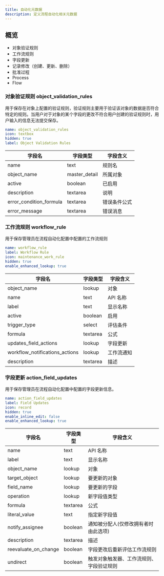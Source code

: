 ```yaml
---
title: 自动化元数据
description: 定义流程自动化相关元数据
---
```


## 概览

- 对象验证规则
- 工作流规则
- 字段更新
- 记录修改（创建、更新、删除）
- 批准过程
- Process
- Flow

### 对象验证规则 object_validation_rules
用于保存在对象上配置的验证规则，验证规则主要用于验证该对象的数据是否符合特定的规则。当用户对于对象的某个字段的更改不符合用户创建的验证规则时，用户输入的信息无法提交保存。

```yaml
name: object_validation_rules
icon: textbox
hidden: true
label: Object Validation Rules
```

| 字段名 | 字段类型 | 字段含义 |
|----|----|----|
| name | text | 规则名 |
| object_name | master_detail | 所属对象 |
| active | boolean | 已启用 |
| description | textarea | 说明 |
| error_condition_formula | textarea | 错误条件公式 |
| error_message | textarea | 错误消息 |

### 工作流规则 workflow_rule
用于保存管理员在流程自动化配置中配置的工作流规则

```yaml
name: workflow_rule
label: Workflow Rule
icon: maintenance_work_rule
hidden: true
enable_enhanced_lookup: true
```

| 字段名 | 字段类型 | 字段含义 |
|----|----|----|
| object_name | lookup | 对象 |
| name | text | API 名称 |
| label | text | 显示名称 |
| active | boolean | 启用 |
| trigger_type | select | 评估条件 |
| formula | textarea | 公式 |
| updates_field_actions | lookup | 字段更新 |
| workflow_notifications_actions | lookup | 工作流通知 |
| description | textarea | 描述 |


### 字段更新 action_field_updates
用于保存管理员在流程自动化配置中配置的字段更新信息。

```yaml
name: action_field_updates
label: Field Updates
icon: record
hidden: true
enable_inline_edit: false
enable_enhanced_lookup: true
```

| 字段名 | 字段类型 | 字段含义 |
|----|----|----|
| name |  text | API 名称 |
| label |  text | 显示名称 |
| object_name |  lookup | 对象 |
| target_object |  lookup | 要更新的对象 |
| field_name |  lookup | 要更新的字段 |
| operation |  lookup | 新字段值类型 |
| formula |  textarea | 公式 |
| literal_value |  text | 指定新字段值 |
| notify_assignee |  boolean | 通知被分配人(仅修改拥有者时由此选项) |
| description |  textarea | 描述 |
| reevaluate_on_change |  boolean | 字段更改后重新评估工作流规则 |
| undirect |  boolean | 触发对象触发器、工作流规则、字段验证规则 |